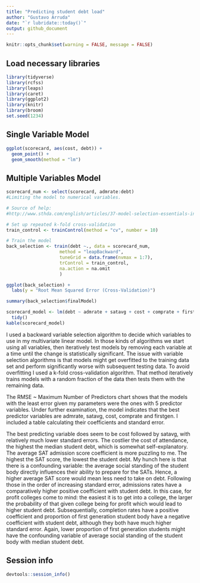 ```yaml
---
title: "Predicting student debt load"
author: "Gustavo Arruda"
date: "`r lubridate::today()`"
output: github_document
---
```


```r
knitr::opts_chunk$set(warning = FALSE, message = FALSE) 
```

## Load necessary libraries

```r
library(tidyverse)
library(rcfss)
library(leaps)
library(caret)
library(ggplot2)
library(knitr)
library(broom)
set.seed(1234)
```

## Single Variable Model

```r

ggplot(scorecard, aes(cost, debt)) +
  geom_point() +
  geom_smooth(method = "lm")

```

## Multiple Variables Model

```r
scorecard_num <- select(scorecard, admrate:debt)
#Limiting the model to numerical variables.

# Source of help:
#http://www.sthda.com/english/articles/37-model-selection-essentials-in-r/154-stepwise-regression-essentials-in-r/

# Set up repeated k-fold cross-validation
train_control <- trainControl(method = "cv", number = 10)

# Train the model
back_selection <- train(debt ~., data = scorecard_num,
                    method = "leapBackward", 
                    tuneGrid = data.frame(nvmax = 1:7),
                    trControl = train_control,
                    na.action = na.omit
                    )

ggplot(back_selection) +
  labs(y = "Root Mean Squared Error (Cross-Validation)")

summary(back_selection$finalModel)

scorecard_model <- lm(debt ~ admrate + satavg + cost + comprate + firstgen, data = scorecard) %>%
  tidy()
kable(scorecard_model)

```
I used a backward variable selection algorithm to decide which variables to use in my multivariate linear model. In those kinds of algorithms we start using all variables, then iteratively test models by removing each variable at a time until the change is statistically significant. The issue with variable selection algorithms is that models might get overfitted to the training data set and perform significantly worse with subsequent testing data. To avoid overfitting I used a k-fold cross-validation algorithm. That method iteratively trains models with a random fraction of the data then tests them with the remaining data.

The RMSE ~ Maximum Number of Predictors chart shows that the models with the least error given my parameters were the ones with 5 predictor variables. Under further examination, the model indicates that the best predictor variables are admrate, satavg, cost, comprate and firstgen. I included a table calculating their coefficients and standard error.

The best predicting variable does seem to be cost followed by satavg, with relatively much lower standard errors. The costlier the cost of attendance, the highest the median student debt, which is somewhat self-explanatory. The average SAT admission score coefficient is more puzzling to me. The highest the SAT score, the lowest the student debt. My hunch here is that there is a confounding variable: the average social standing of the student body directly influences their ability to prepare for the SATs. Hence, a higher average SAT score would mean less need to take on debt. Following those in the order of increasing standard error, admissions rates have a comparatively higher positive coefficient with student debt. In this case, for profit colleges come to mind: the easiest it is to get into a college, the larger the probability of that given college being for profit which would lead to higher student debt. Subsequentially, completion rates have a positive coefficient and proportion of first generation student body have a negative coefficient with student debt, although they both have much higher standard error. Again, lower proportion of first generation students might have the confounding variable of average social standing of the student body with median student debt.

## Session info

```r
devtools::session_info()
```
